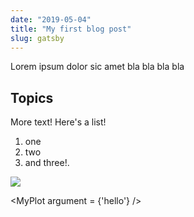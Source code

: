 ```yaml
---
date: "2019-05-04"
title: "My first blog post"
slug: gatsby
---
```


Lorem ipsum dolor sic amet bla bla bla bla

## Topics

More text! Here's a list!

1. one
2. two
3. and three!.

![](./img.jpeg)


<MyPlot argument = {'hello'} />
